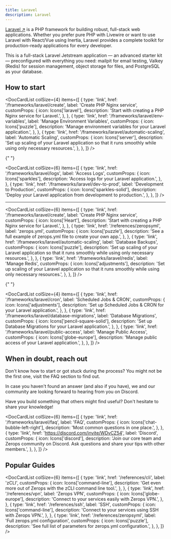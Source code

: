 ```yaml
---
title: Laravel
description: Laravel
---
```



[Laravel ↗](https://laravel.com) is a PHP framework for building robust, full-stack web applications. Whether you prefer pure PHP with Livewire or want to use Laravel with React/Vue using Inertia, Laravel provides a complete toolkit for production-ready applications for every developer.


<CustomCard title="Deploy a Production-Ready Laravel Jetstream Application" emoji="🚀">
  This is a full-stack Laravel Jetstream application — an advanced starter kit — preconfigured with everything you need: mailpit for email testing, Valkey (Redis) for session management, object storage for files, and PostgreSQL as your database.
  <DeployButton link="laravel" badgeWidth="200" />
</CustomCard>



## How to start

<DocCardList
  colSize={4}
  items={[
    {
      type: 'link',
      href: '/frameworks/laravel/create',
      label: 'Create PHP Nginx service',
      customProps: {
        icon: Icons['laravel'],
        description: 'Start with creating a PHP Nginx service for Laravel.',
      },
    },
    {
      type: 'link',
      href: '/frameworks/laravel/env-variables',
      label: 'Manage Environment Variables',
      customProps: {
        icon: Icons['puzzle'],
        description:
          'Manage environment variables for your Laravel application.',
      },
    },
    {
      type: 'link',
      href: '/frameworks/laravel/automatic-scaling',
      label: 'Automatic Scaling',
      customProps: {
        icon: Icons['server'],
        description:
          'Set up scaling of your Laravel application so that it runs smoothly while using only necessary resources.',
      },
    },
  ]}
/>

{" "}

<DocCardList
  colSize={6}
  items={[
    {
      type: 'link',
      href: '/frameworks/laravel/logs',
      label: 'Access Logs',
      customProps: {
        icon: Icons['sparkles'],
        description: 'Access logs for your Laravel application.',
      },
    },
    {
      type: 'link',
      href: '/frameworks/laravel/dev-to-prod',
      label: 'Development to Production',
      customProps: {
        icon: Icons['sparkles-solid'],
        description: 'Deploy your Laravel application from development to production.',
      },
    },
  ]}
/>

-----

<DocCardList
  colSize={6}
  items={[
    {
      type: 'link',
      href: '/frameworks/laravel/create',
      label: 'Create PHP Nginx service',
      customProps: {
        icon: Icons['Heart'],
        description: 'Start with creating a PHP Nginx service for Laravel.',
      },
    },
    {
      type: 'link',
      href: '/references/zeropsyml',
      label: 'zerops.yml',
      customProps: {
        icon: Icons['puzzle'],
        description:
          'See a full example of zerops.yml file to create your own app.',
      },
    },
    {
      type: 'link',
      href: '/frameworks/laravel/automatic-scaling',
      label: 'Database Backups',
      customProps: {
        icon: Icons['puzzle'],
        description:
          'Set up scaling of your Laravel application so that it runs smoothly while using only necessary resources.',
      },
    },
        {
      type: 'link',
      href: '/frameworks/laravel/redis',
      label: 'Manage Redis',
      customProps: {
        icon: Icons['adjustments'],
        description:
          'Set up scaling of your Laravel application so that it runs smoothly while using only necessary resources.',
      },
    },
  ]}
/>

{" "}

<DocCardList
  colSize={4}
  items={[
    {
      type: 'link',
      href: '/frameworks/laravel/cron',
      label: 'Scheduled Jobs & CRON',
      customProps: {
        icon: Icons['adjustments'],
        description:
          'Set up Scheduled Jobs & CRON for your Laravel application.',
      },
    },
    {
      type: 'link',
      href: '/frameworks/laravel/database-migrations',
      label: 'Database Migrations',
      customProps: {
        icon: Icons['pencil-square-solid'],
        description:
          'Set up Database Migrations for your Laravel application.',
      },
    },
        {
      type: 'link',
      href: '/frameworks/laravel/public-access',
      label: 'Manage Public Access',
      customProps: {
        icon: Icons['globe-europe'],
        description:
          'Manage public access of your Laravel application.',
      },
    },
  ]}
/>

## When in doubt, reach out

Don't know how to start or got stuck during the process? You might not be the first one, visit the FAQ section to find out.

In case you haven't found an answer (and also if you have), we and our community are looking forward to hearing from you on Discord.

Have you build something that others might find useful? Don't hesitate to share your knowledge!

<DocCardList
  colSize={6}
  items={[
    {
      type: 'link',
      href: '/frameworks/laravel/faq',
      label: 'FAQ',
      customProps: {
        icon: Icons['chat-bubble-left-right'],
        description: 'Most common questions in one place.',
      },
    },
    {
      type: 'link',
      href: 'https://discord.com/invite/WDvCZ54',
      label: 'Discord',
      customProps: {
        icon: Icons['discord'],
        description:
          'Join our core team and Zerops community on Discord. Ask questions and share your tips with other members.',
      },
    },
  ]}
/>

## Popular Guides

<DocCardList
  colSize={6}
  items={[
    {
      type: 'link',
      href: '/references/cli',
      label: 'zCLI',
      customProps: {
        icon: Icons['command-line'],
        description:
          'Get even more out of Zerops with the zCLI command line tool.',
      },
    },
    {
      type: 'link',
      href: '/references/vpn',
      label: 'Zerops VPN',
      customProps: {
        icon: Icons['globe-europe'],
        description: 'Connect to your services easily with Zerops VPN.',
      },
    },
    {
      type: 'link',
      href: '/references/ssh',
      label: 'SSH',
      customProps: {
        icon: Icons['command-line'],
        description: 'Connect to your services using SSH with Zerops VPN.',
      },
    },
    {
      type: 'link',
      href: '/references/zeropsyml',
      label: 'Full zerops.yml configuration',
      customProps: {
        icon: Icons['puzzle'],
        description: 'See full list of parameters for zerops.yml configuration.',
      },
    },
  ]}
/>
